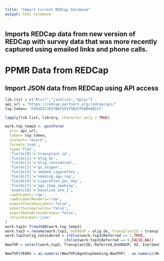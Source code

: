 ```yaml
---
title: "Import Current REDCap Database"
output: html_notebook
---
```


## Imports REDCap data from new version of REDCap with survey data that was more recently captured using emailed links and phone calls.

# PPMR Data from REDCap
## Import JSON data from REDCap using API access



```r
lib.list = c("RCurl","jsonlite","dplyr")
api_url = "https://redcap.partners.org/redcap/api/"
txp_token= 'F693D1C3E97B6F591F9A3CF50B40B1F2'
```


```R
lapply(lib.list, library, character.only = TRUE)
```

```R
work.txp_temp3 <- postForm(
  uri= api_url,
  token= txp_token,
  content='record',
  format='json',
  type='flat',
  'fields[0]'='transplant_id',
  'fields[1]'='elig_dx',
  'fields[2]'='elig_considered',
  'fields[3]'='qs_oxygen',
  'fields[4]'='smoked_cigarettes',
  'fields[5]'='smoking_age_reg',
  'fields[6]'='cigarettes_per_day',
  'fields[7]'='age_stop_smoking',
  'events[0]'='baseline_arm_1',
  rawOrLabel='raw',
  rawOrLabelHeaders='raw',
  exportCheckboxLabel='false',
  exportSurveyFields='false',
  exportDataAccessGroups='false',
  returnFormat='json'
)
work.txp3= fromJSON(work.txp_temp3)
work.txp3 = rename(work.txp3, DxGROUP = elig_dx, TransplantID = transplant_id, Referred = elig_considered, O2= qs_oxygen, EverSmoked.NewTXP = smoked_cigarettes, AvgDailyCigs.NewTXP = cigarettes_per_day, AgeStartSmoking.NewTXP = smoking_age_reg, AgeStopSmoking.NewTXP = age_stop_smoking)
work.txp3$elig_considered = ifelse(work.txp3$Referred == 1,TRUE,
                           ifelse(work.txp3$Referred == 0,FALSE,NA))
NewTXP = select(work.txp3, TransplantID, Referred,DxGROUP, O2, EverSmoked.NewTXP, AvgDailyCigs.NewTXP, AgeStartSmoking.NewTXP, AgeStopSmoking.NewTXP)

NewTXP$YEARS = as.numeric(NewTXP$AgeStopSmoking.NewTXP) - as.numeric(NewTXP$AgeStartSmoking.NewTXP)
```




